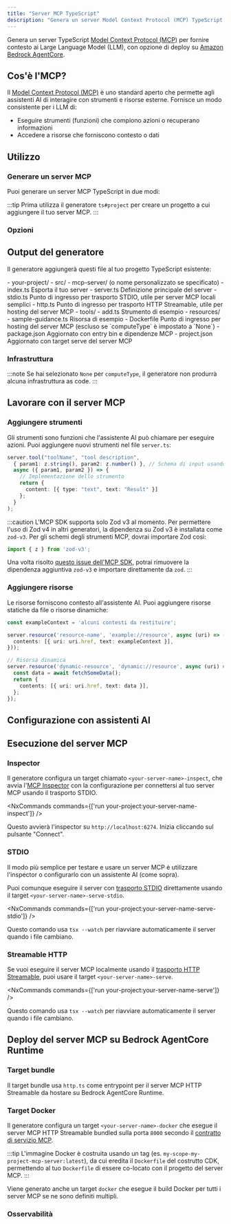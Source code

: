 ```yaml
---
title: "Server MCP TypeScript"
description: "Genera un server Model Context Protocol (MCP) TypeScript per fornire contesto ai modelli di linguaggio di grandi dimensioni"
---
```



Genera un server TypeScript [Model Context Protocol (MCP)](https://modelcontextprotocol.io/) per fornire contesto ai Large Language Model (LLM), con opzione di deploy su [Amazon Bedrock AgentCore](https://docs.aws.amazon.com/bedrock-agentcore/latest/devguide/).

## Cos'è l'MCP?

Il [Model Context Protocol (MCP)](https://modelcontextprotocol.io/) è uno standard aperto che permette agli assistenti AI di interagire con strumenti e risorse esterne. Fornisce un modo consistente per i LLM di:

- Eseguire strumenti (funzioni) che compiono azioni o recuperano informazioni  
- Accedere a risorse che forniscono contesto o dati

## Utilizzo

### Generare un server MCP

Puoi generare un server MCP TypeScript in due modi:

<RunGenerator generator="ts#mcp-server" />

:::tip
Prima utilizza il generatore <Link path="/guides/typescript-project">`ts#project`</Link> per creare un progetto a cui aggiungere il tuo server MCP.
:::

### Opzioni

<GeneratorParameters generator="ts#mcp-server" />

## Output del generatore

Il generatore aggiungerà questi file al tuo progetto TypeScript esistente:

<FileTree>
  - your-project/
    - src/
      - mcp-server/ (o nome personalizzato se specificato)
        - index.ts Esporta il tuo server
        - server.ts Definizione principale del server
        - stdio.ts Punto di ingresso per trasporto STDIO, utile per server MCP locali semplici
        - http.ts Punto di ingresso per trasporto HTTP Streamable, utile per hosting del server MCP
        - tools/
          - add.ts Strumento di esempio
        - resources/
          - sample-guidance.ts Risorsa di esempio
        - Dockerfile Punto di ingresso per hosting del server MCP (escluso se `computeType` è impostato a `None`)
    - package.json Aggiornato con entry bin e dipendenze MCP
    - project.json Aggiornato con target serve del server MCP
</FileTree>

### Infrastruttura

:::note
Se hai selezionato `None` per `computeType`, il generatore non produrrà alcuna infrastruttura as code.
:::

<Snippet name="shared-constructs" />

<Snippet name="mcp/shared-constructs" />

## Lavorare con il server MCP

### Aggiungere strumenti

Gli strumenti sono funzioni che l'assistente AI può chiamare per eseguire azioni. Puoi aggiungere nuovi strumenti nel file `server.ts`:

```typescript
server.tool("toolName", "tool description",
  { param1: z.string(), param2: z.number() }, // Schema di input usando Zod
  async ({ param1, param2 }) => {
    // Implementazione dello strumento
    return {
      content: [{ type: "text", text: "Result" }]
    };
  }
);
```

:::caution
L'MCP SDK supporta solo Zod v3 al momento. Per permettere l'uso di Zod v4 in altri generatori, la dipendenza su Zod v3 è installata come `zod-v3`. Per gli schemi degli strumenti MCP, dovrai importare Zod così:

```ts
import { z } from 'zod-v3';
```

Una volta risolto [questo issue dell'MCP SDK](https://github.com/modelcontextprotocol/typescript-sdk/issues/164), potrai rimuovere la dipendenza aggiuntiva `zod-v3` e importare direttamente da `zod`.
:::

### Aggiungere risorse

Le risorse forniscono contesto all'assistente AI. Puoi aggiungere risorse statiche da file o risorse dinamiche:

```typescript
const exampleContext = 'alcuni contesti da restituire';

server.resource('resource-name', 'example://resource', async (uri) => ({
  contents: [{ uri: uri.href, text: exampleContext }],
}));

// Risorsa dinamica
server.resource('dynamic-resource', 'dynamic://resource', async (uri) => {
  const data = await fetchSomeData();
  return {
    contents: [{ uri: uri.href, text: data }],
  };
});
```

## Configurazione con assistenti AI

<Snippet name="mcp/configuration-ts" parentHeading="Configurazione con assistenti AI" />

## Esecuzione del server MCP

### Inspector

Il generatore configura un target chiamato `<your-server-name>-inspect`, che avvia l'[MCP Inspector](https://github.com/modelcontextprotocol/inspector) con la configurazione per connettersi al tuo server MCP usando il trasporto STDIO.

<NxCommands commands={['run your-project:your-server-name-inspect']} />

Questo avvierà l'inspector su `http://localhost:6274`. Inizia cliccando sul pulsante "Connect".

### STDIO

Il modo più semplice per testare e usare un server MCP è utilizzare l'inspector o configurarlo con un assistente AI (come sopra).

Puoi comunque eseguire il server con [trasporto STDIO](https://modelcontextprotocol.io/docs/concepts/transports#standard-input%2Foutput-stdio) direttamente usando il target `<your-server-name>-serve-stdio`.

<NxCommands commands={['run your-project:your-server-name-serve-stdio']} />

Questo comando usa `tsx --watch` per riavviare automaticamente il server quando i file cambiano.

### Streamable HTTP

Se vuoi eseguire il server MCP localmente usando il [trasporto HTTP Streamable](https://modelcontextprotocol.io/docs/concepts/transports#streamable-http), puoi usare il target `<your-server-name>-serve`.

<NxCommands commands={['run your-project:your-server-name-serve']} />

Questo comando usa `tsx --watch` per riavviare automaticamente il server quando i file cambiano.

## Deploy del server MCP su Bedrock AgentCore Runtime

<Snippet name="mcp/bedrock-deployment" parentHeading="Deploy del server MCP su Bedrock AgentCore Runtime" />

### Target bundle

<Snippet name="ts-bundle" />

Il target bundle usa `http.ts` come entrypoint per il server MCP HTTP Streamable da hostare su Bedrock AgentCore Runtime.

### Target Docker

Il generatore configura un target `<your-server-name>-docker` che esegue il server MCP HTTP Streamable bundled sulla porta `8000` secondo il [contratto di servizio MCP](https://docs.aws.amazon.com/bedrock-agentcore/latest/devguide/runtime-service-contract.html#mcp-protocol-contract).

:::tip
L'immagine Docker è costruita usando un tag (es. `my-scope-my-project-mcp-server:latest`), da cui eredita il `Dockerfile` del costrutto CDK, permettendo al tuo `Dockerfile` di essere co-locato con il progetto del server MCP.
:::

Viene generato anche un target `docker` che esegue il build Docker per tutti i server MCP se ne sono definiti multipli.

### Osservabilità

<Snippet name="mcp/observability" parentHeading="Osservabilità" />
